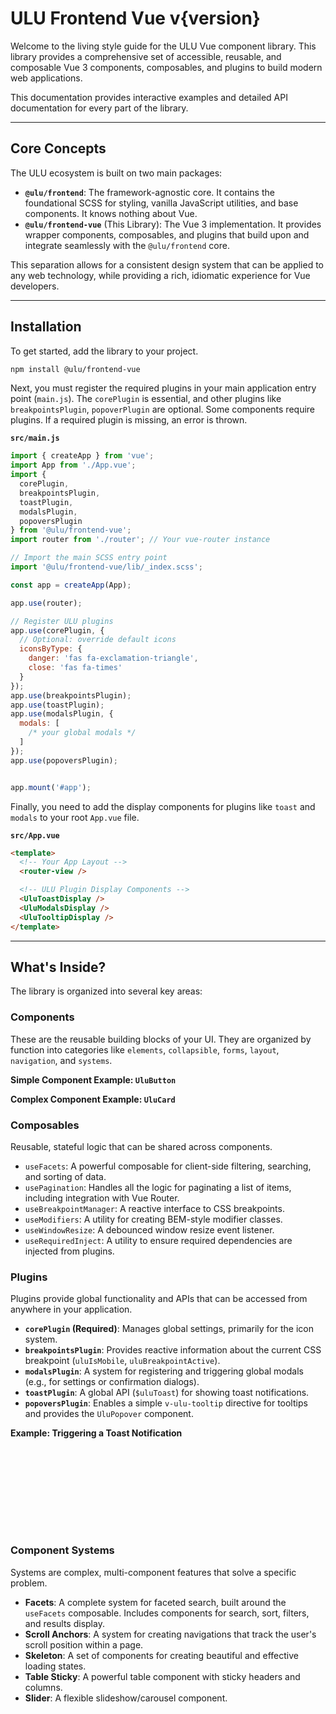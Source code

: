 

<Meta title="Introduction" />

# ULU Frontend Vue v{version}

Welcome to the living style guide for the ULU Vue component library. This library provides a comprehensive set of accessible, reusable, and composable Vue 3 components, composables, and plugins to build modern web applications.

This documentation provides interactive examples and detailed API documentation for every part of the library.

---

## Core Concepts

The ULU ecosystem is built on two main packages:

- **`@ulu/frontend`**: The framework-agnostic core. It contains the foundational SCSS for styling, vanilla JavaScript utilities, and base components. It knows nothing about Vue.
- **`@ulu/frontend-vue`** (This Library): The Vue 3 implementation. It provides wrapper components, composables, and plugins that build upon and integrate seamlessly with the `@ulu/frontend` core.

This separation allows for a consistent design system that can be applied to any web technology, while providing a rich, idiomatic experience for Vue developers.

---

## Installation

To get started, add the library to your project.

```bash
npm install @ulu/frontend-vue
```

Next, you must register the required plugins in your main application entry point (`main.js`). The `corePlugin` is essential, and other plugins like `breakpointsPlugin`, `popoverPlugin` are optional. Some components require plugins. If a required plugin is missing, an error is thrown.

**`src/main.js`**
```javascript
import { createApp } from 'vue';
import App from './App.vue';
import { 
  corePlugin, 
  breakpointsPlugin, 
  toastPlugin, 
  modalsPlugin, 
  popoversPlugin 
} from '@ulu/frontend-vue';
import router from './router'; // Your vue-router instance

// Import the main SCSS entry point
import '@ulu/frontend-vue/lib/_index.scss';

const app = createApp(App);

app.use(router);

// Register ULU plugins
app.use(corePlugin, {
  // Optional: override default icons
  iconsByType: {
    danger: 'fas fa-exclamation-triangle',
    close: 'fas fa-times'
  }
});
app.use(breakpointsPlugin);
app.use(toastPlugin);
app.use(modalsPlugin, { 
  modals: [
    /* your global modals */
  ] 
});
app.use(popoversPlugin);


app.mount('#app');
```

Finally, you need to add the display components for plugins like `toast` and `modals` to your root `App.vue` file.

**`src/App.vue`**
```html
<template>
  <!-- Your App Layout -->
  <router-view />

  <!-- ULU Plugin Display Components -->
  <UluToastDisplay />
  <UluModalsDisplay />
  <UluTooltipDisplay />
</template>
```

---

## What's Inside?

The library is organized into several key areas:

### Components

These are the reusable building blocks of your UI. They are organized by function into categories like `elements`, `collapsible`, `forms`, `layout`, `navigation`, and `systems`.

**Simple Component Example: `UluButton`**

<Canvas of={ButtonStories.Primary} />

**Complex Component Example: `UluCard`**

<Canvas of={CardStories.Default} />

### Composables

Reusable, stateful logic that can be shared across components.

- `useFacets`: A powerful composable for client-side filtering, searching, and sorting of data.
- `usePagination`: Handles all the logic for paginating a list of items, including integration with Vue Router.
- `useBreakpointManager`: A reactive interface to CSS breakpoints.
- `useModifiers`: A utility for creating BEM-style modifier classes.
- `useWindowResize`: A debounced window resize event listener.
- `useRequiredInject`: A utility to ensure required dependencies are injected from plugins.

### Plugins

Plugins provide global functionality and APIs that can be accessed from anywhere in your application.

- **`corePlugin` (Required)**: Manages global settings, primarily for the icon system.
- **`breakpointsPlugin`**: Provides reactive information about the current CSS breakpoint (`uluIsMobile`, `uluBreakpointActive`).
- **`modalsPlugin`**: A system for registering and triggering global modals (e.g., for settings or confirmation dialogs).
- **`toastPlugin`**: A global API (`$uluToast`) for showing toast notifications.
- **`popoversPlugin`**: Enables a simple `v-ulu-tooltip` directive for tooltips and provides the `UluPopover` component.

**Example: Triggering a Toast Notification**
```javascript
import { useToast } from '@ulu/frontend-vue';

const toast = useToast();

toast.add({
  title: 'Success!',
  description: 'Your profile has been updated.',
  class: 'is-success'
});
```

### Component Systems

Systems are complex, multi-component features that solve a specific problem.

- **Facets**: A complete system for faceted search, built around the `useFacets` composable. Includes components for search, sort, filters, and results display.
- **Scroll Anchors**: A system for creating navigations that track the user's scroll position within a page.
- **Skeleton**: A set of components for creating beautiful and effective loading states.
- **Table Sticky**: A powerful table component with sticky headers and columns.
- **Slider**: A flexible slideshow/carousel component.
